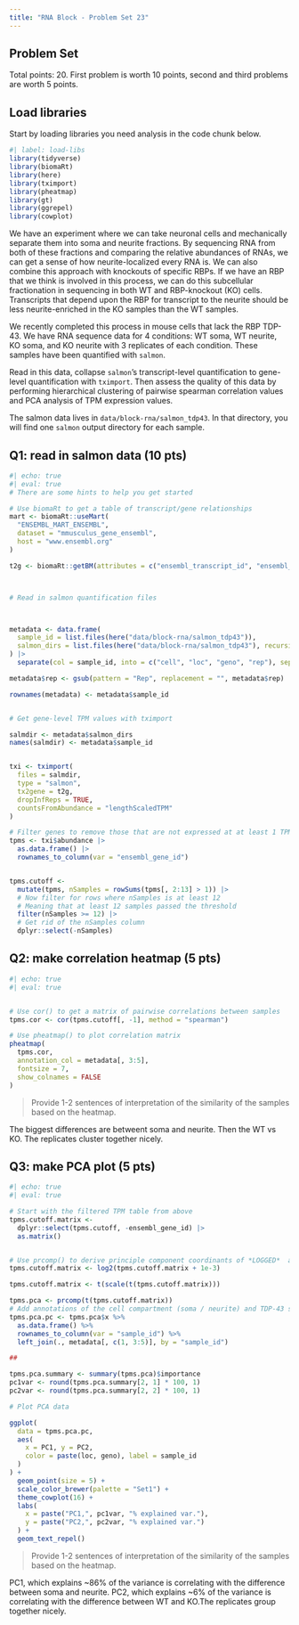 ```yaml
---
title: "RNA Block - Problem Set 23"
---
```


## Problem Set

Total points: 20. First problem is worth 10 points, second and third problems are worth 5 points.

## Load libraries

Start by loading libraries you need analysis in the code chunk below.

```r
#| label: load-libs
library(tidyverse)
library(biomaRt)
library(here)
library(tximport)
library(pheatmap)
library(gt)
library(ggrepel)
library(cowplot)
```


We have an experiment where we can take neuronal cells and mechanically separate them into soma and neurite fractions.  By sequencing RNA from both of these fractions and comparing the relative abundances of RNAs, we can get a sense of how neurite-localized every RNA is. We can also combine this approach with knockouts of specific RBPs. If we have an RBP that we think is involved in this process, we can do this subcellular fractionation in sequencing in both WT and RBP-knockout (KO) cells. Transcripts that depend upon the RBP for transcript to the neurite should be less neurite-enriched in the KO samples than the WT samples.

We recently completed this process in mouse cells that lack the RBP TDP-43.  We have RNA sequence data for 4 conditions: WT soma, WT neurite, KO soma, and KO neurite with 3 replicates of each condition.  These samples have been quantified with `salmon`. 

Read in this data, collapse `salmon`'s transcript-level quantification to gene-level quantification with `tximport`.  Then assess the quality of this data by performing hierarchical clustering of pairwise spearman correlation values and PCA analysis of TPM expression values.

The salmon data lives in `data/block-rna/salmon_tdp43`. In that directory, you will find one `salmon` output directory for each sample.

## Q1: read in salmon data (10 pts) 

```r
#| echo: true
#| eval: true
# There are some hints to help you get started

# Use biomaRt to get a table of transcript/gene relationships
mart <- biomaRt::useMart(
  "ENSEMBL_MART_ENSEMBL",
  dataset = "mmusculus_gene_ensembl",
  host = "www.ensembl.org"
)

t2g <- biomaRt::getBM(attributes = c("ensembl_transcript_id", "ensembl_gene_id", "external_gene_name"), mart = mart) |> dplyr::select(ensembl_transcript_id, ensembl_gene_id)



# Read in salmon quantification files



metadata <- data.frame(
  sample_id = list.files(here("data/block-rna/salmon_tdp43")),
  salmon_dirs = list.files(here("data/block-rna/salmon_tdp43"), recursive = T, pattern = ".gz$", full.names = T)
) |>
  separate(col = sample_id, into = c("cell", "loc", "geno", "rep"), sep = "_", remove = F)

metadata$rep <- gsub(pattern = "Rep", replacement = "", metadata$rep)

rownames(metadata) <- metadata$sample_id


# Get gene-level TPM values with tximport

salmdir <- metadata$salmon_dirs
names(salmdir) <- metadata$sample_id


txi <- tximport(
  files = salmdir,
  type = "salmon",
  tx2gene = t2g,
  dropInfReps = TRUE,
  countsFromAbundance = "lengthScaledTPM"
)

# Filter genes to remove those that are not expressed at at least 1 TPM in EVERY sample
tpms <- txi$abundance |>
  as.data.frame() |>
  rownames_to_column(var = "ensembl_gene_id")


tpms.cutoff <-
  mutate(tpms, nSamples = rowSums(tpms[, 2:13] > 1)) |>
  # Now filter for rows where nSamples is at least 12
  # Meaning that at least 12 samples passed the threshold
  filter(nSamples >= 12) |>
  # Get rid of the nSamples column
  dplyr::select(-nSamples)
```


## Q2: make correlation heatmap (5 pts)


```r
#| echo: true
#| eval: true


# Use cor() to get a matrix of pairwise correlations between samples
tpms.cor <- cor(tpms.cutoff[, -1], method = "spearman")

# Use pheatmap() to plot correlation matrix
pheatmap(
  tpms.cor,
  annotation_col = metadata[, 3:5],
  fontsize = 7,
  show_colnames = FALSE
)
```

> Provide 1-2 sentences of interpretation of the similarity of the samples based on the heatmap.

The biggest differences are betweent soma and neurite. Then the WT vs KO. The replicates cluster together nicely.


## Q3: make PCA plot (5 pts)


```r
#| echo: true
#| eval: true

# Start with the filtered TPM table from above
tpms.cutoff.matrix <-
  dplyr::select(tpms.cutoff, -ensembl_gene_id) |>
  as.matrix()


# Use prcomp() to derive principle component coordinants of *LOGGED*  and *Scaled* TPM values
tpms.cutoff.matrix <- log2(tpms.cutoff.matrix + 1e-3)

tpms.cutoff.matrix <- t(scale(t(tpms.cutoff.matrix)))

tpms.pca <- prcomp(t(tpms.cutoff.matrix))
# Add annotations of the cell compartment (soma / neurite) and TDP-43 status (WT / KO) of the samples
tpms.pca.pc <- tpms.pca$x %>%
  as.data.frame() %>%
  rownames_to_column(var = "sample_id") %>%
  left_join(., metadata[, c(1, 3:5)], by = "sample_id")

##

tpms.pca.summary <- summary(tpms.pca)$importance
pc1var <- round(tpms.pca.summary[2, 1] * 100, 1)
pc2var <- round(tpms.pca.summary[2, 2] * 100, 1)

# Plot PCA data

ggplot(
  data = tpms.pca.pc,
  aes(
    x = PC1, y = PC2,
    color = paste(loc, geno), label = sample_id
  )
) +
  geom_point(size = 5) +
  scale_color_brewer(palette = "Set1") +
  theme_cowplot(16) +
  labs(
    x = paste("PC1,", pc1var, "% explained var."),
    y = paste("PC2,", pc2var, "% explained var.")
  ) +
  geom_text_repel()
```

> Provide 1-2 sentences of interpretation of the similarity of the samples based on the heatmap.

PC1, which explains ~86% of the variance is correlating with the difference between soma and neurite. PC2, which explains ~6% of the variance is correlating with the difference between WT and KO.The replicates group together nicely.
